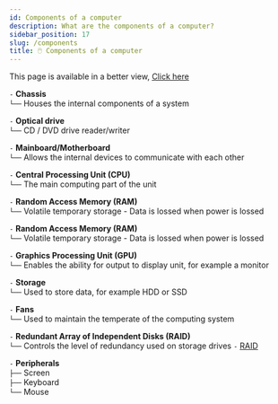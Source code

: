 ```yaml
---
id: Components of a computer
description: What are the components of a computer?
sidebar_position: 17
slug: /components
title: 🖱️ Components of a computer
---
```



This page is available in a better view, [Click here](https://nayans.notion.site/Components-3cbc7df217cc4b8fa1d64da8f6e5552a)

`-` **Chassis** <br />
`└──` Houses the internal components of a system <br />


`-` **Optical drive** <br />
`└──` CD / DVD drive reader/writer <br />


`-` **Mainboard/Motherboard** <br />
`└──` Allows the internal devices to communicate with each other <br />


`-` **Central Processing Unit (CPU)** <br />
`└──` The main computing part of the unit <br />


`-` **Random Access Memory (RAM)** <br />
`└──` Volatile temporary storage - Data is lossed when power is lossed <br />


`-` **Random Access Memory (RAM)** <br />
`└──` Volatile temporary storage - Data is lossed when power is lossed <br />


`-` **Graphics Processing Unit (GPU)** <br />
`└──` Enables the ability for output to display unit, for example a monitor <br />


`-` **Storage** <br />
`└──` Used to store data, for example HDD or SSD <br />


`-` **Fans** <br />
`└──` Used to maintain the temperate of the computing system <br />


`-` **Redundant Array of Independent Disks (RAID)** <br />
`└──` Controls the level of redundancy used on storage drives `-` [RAID](https://notes.nayanpatel.net/docs/raid/ "pageRef") <br />

`-` **Peripherals** <br />
`├──` Screen <br />
`├──` Keyboard <br />
`└──` Mouse <br />
